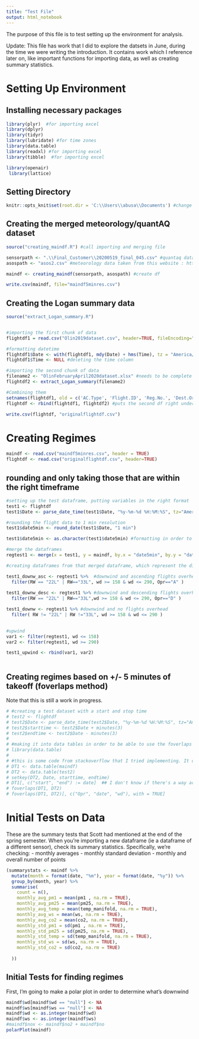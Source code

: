 ```yaml
---
title: "Test File"
output: html_notebook
---
```


The purpose of this file is to test setting up the environment for analysis. 

Update: This file has work that I did to explore the datsets in June, during the time we were writing the introduction. It contains work which I reference later on, like important functions for importing data, as well as creating summary statistics.

# Setting Up Environment

## Installing necessary packages 


```r
library(plyr)  #for importing excel
library(dplyr)
library(tidyr)
library(lubridate) #for time zones
library(data.table)
library(readxl) #for importing excel
library(tibble)  #for importing excel

library(openair)
 library(lattice)
```

## Setting Directory 

```r
knitr::opts_knit$set(root.dir = 'C:\\Users\\abusa\\Documents') #change this to your own directory
```

## Creating the merged meteorology/quantAQ dataset 

```r
source("creating_maindf.R") #call importing and merging file 

sensorpath <- ".\\Final_Customer\\20200519_final_045.csv" #quantaq data
asospath <- "asos2.csv" #meteorology data taken from this website : https://mesonet.agron.iastate.edu/request/download.phtml?network=MA_ASOS 

maindf <- creating_maindf(sensorpath, asospath) #create df

write.csv(maindf, file="maindf5minres.csv")

```


## Creating the Logan summary data

```r

source("extract_Logan_summary.R") 


#importing the first chunk of data
flightdf1 = read.csv("Olin2019dataset.csv", header=TRUE, fileEncoding="UTF-8-BOM")

#formatting datetime
flightdf1$Date <- with(flightdf1, mdy(Date) + hms(Time), tz = "America/New_York") #combining and setting timezone
flightdf1$Time <- NULL #deleting the time column

#importing the second chunk of data 
filename2 <- "OlinFebruaryApril2020dataset.xlsx" #needs to be complete path in order to use in function
flightdf2 <- extract_Logan_summary(filename2)

#Combining them
setnames(flightdf1, old = c('AC.Type', 'Flight.ID', 'Reg.No.', 'Dest.Orig'), new = c('AC Type', 'Flight ID', 'Reg No.' , 'Dest/Orig')) # Needed to rename columns in order to use rbind
flightdf <- rbind(flightdf1, flightdf2) #puts the second df right under the first

write.csv(flightdf, "originalflightdf.csv")
```



# Creating Regimes 

```r
maindf <- read.csv("maindf5minres.csv", header = TRUE)
flightdf <- read.csv("originalflightdf.csv", header=TRUE)
```

## rounding and only taking those that are within the right timeframe 

```r
#setting up the test dataframe, putting variables in the right format
test1 <- flightdf
test1$Date <- parse_date_time(test1$Date, "%y-%m-%d %H:%M:%S", tz="America/New_York")

#rounding the flight data to 1 min resolution
test1$date5min <- round_date(test1$Date, "1 min")

test1$date5min <- as.character(test1$date5min) #formatting in order to merge

#merge the dataframes
regtest1 <- merge(x = test1, y = maindf, by.x = "date5min", by.y = "date")

#creating dataframes from that merged dataframe, which represent the different regimes

test1_downw_asc <- regtest1 %>%  #downwind and ascending flights overhead
  filter(RW == "22L" | RW=="33L", wd >= 158 & wd <= 290, Opr=="A" )
  
test1_downw_desc <- regtest1 %>% #downwind and descending flights overhead
  filter(RW == "22L" | RW=="33L",wd >= 158 & wd <= 290, Opr=="D" )

test1_downw <- regtest1 %>% #downwind and no flights overhead
  filter( RW != "22L" | RW !="33L", wd >= 158 & wd <= 290 )
  

#upwind
var1 <- filter(regtest1, wd <= 158)
var2 <- filter(regtest1, wd >= 290)

test1_upwind <- rbind(var1, var2)
  
```


## Creating regimes based on +/- 5 minutes of takeoff  (foverlaps method)

Note that this is still a work in progress.


```r
# #creating a test dataset with a start and stop time 
# test2 <- flightdf 
# test2$Date <- parse_date_time(test2$Date, "%y-%m-%d %H:%M:%S", tz="America/New_York")
# test2$starttime <- test2$Date + minutes(3)
# test2$endtime <- test2$Date - minutes(3)
# 
# #making it into data tables in order to be able to use the foverlaps function
# library(data.table)
# 
# #this is some code from stackoverflow that I tried implementing. It doesn't work, so I won't add the source now, but in my journal later
# DT1 <- data.table(maindf)
# DT2 <- data.table(test2)
# setkey(DT2, Date, starttime, endtime)
# DT1[, c("start", "end") := date]  ## I don't know if there's a way around this step...
# foverlaps(DT1, DT2)
# foverlaps(DT1, DT2)[, c("Opr", "date", "wd"), with = TRUE]

```


# Initial Tests on Data 

These are the summary tests that Scott had mentioned at the end of the spring semester. When you're importing a new dataframe (ie a dataframe of a different sensor), check its summary statistics. Specifically, we're checking:
- monthly averages
- monthly standard deviation 
- monthly and overall number of points 



```r
(summarystats <- maindf %>%
  mutate(month = format(date, "%m"), year = format(date, "%y")) %>%
  group_by(month, year) %>%
  summarise(
    count = n(), 
    monthly_avg_pm1 = mean(pm1 , na.rm = TRUE),
    monthly_avg_pm25 = mean(pm25, na.rm = TRUE),
    monthly_avg_temp = mean(temp_manifold, na.rm = TRUE),
    monthly_avg_ws = mean(ws, na.rm = TRUE),
    monthly_avg_co2 = mean(co2, na.rm = TRUE),
    monthly_std_pm1 = sd(pm1 , na.rm = TRUE),
    monthly_std_pm25 = sd(pm25, na.rm = TRUE),
    monthly_std_temp = sd(temp_manifold, na.rm = TRUE),
    monthly_std_ws = sd(ws, na.rm = TRUE),
    monthly_std_co2 = sd(co2, na.rm = TRUE)
    
  ))

```
## Initial Tests for finding regimes 

First, I'm going to make a polar plot in order to determine what's downwind 

```r
maindf$wd[maindf$wd == "null"] <- NA
maindf$ws[maindf$ws == "null"] <- NA
maindf$wd <- as.integer(maindf$wd)   
maindf$ws <- as.integer(maindf$ws)
#maindf$nox <- maindf$no2 + maindf$no
polarPlot(maindf)

```





